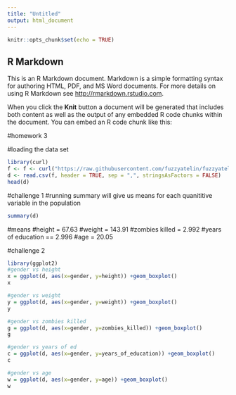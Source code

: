 ```yaml
---
title: "Untitled"
output: html_document
---
```


```r
knitr::opts_chunk$set(echo = TRUE)
```

## R Markdown

This is an R Markdown document. Markdown is a simple formatting syntax for authoring HTML, PDF, and MS Word documents. For more details on using R Markdown see <http://rmarkdown.rstudio.com>.

When you click the **Knit** button a document will be generated that includes both content as well as the output of any embedded R code chunks within the document. You can embed an R code chunk like this:

#homework 3

#loading the data set
```r
library(curl)
f <- f <- curl("https://raw.githubusercontent.com/fuzzyatelin/fuzzyatelin.github.io/master/AN588_Fall21/zombies.csv")
d <- read.csv(f, header = TRUE, sep = ",", stringsAsFactors = FALSE)
head(d)
```

#challenge 1
#running summary will give us means for each quanititive variable in the population
```r
summary(d)
```
#means
#height = 67.63
#weight = 143.91
#zombies killed = 2.992
#years of education == 2.996
#age = 20.05

#challenge 2
```r
library(ggplot2)
#gender vs height
x = ggplot(d, aes(x=gender, y=height)) +geom_boxplot()
x

#gender vs weight
y = ggplot(d, aes(x=gender, y=weight)) +geom_boxplot()
y

#gender vs zombies killed
g = ggplot(d, aes(x=gender, y=zombies_killed)) +geom_boxplot()
g

#gender vs years of ed
c = ggplot(d, aes(x=gender, y=years_of_education)) +geom_boxplot()
c

#gender vs age
w = ggplot(d, aes(x=gender, y=age)) +geom_boxplot()
w
```


